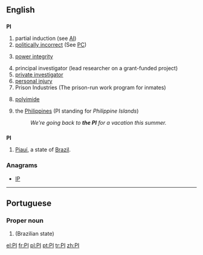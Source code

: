 {{also|Appendix:Variations of "pi"}}
==English==

==={{initialism}}===
'''PI'''

# partial induction (see [[AI]])
# [[politically incorrect]] (See [[PC]])
# {{electronics}} [[power integrity]]
# principal investigator (lead researcher on a grant-funded project)
# [[private investigator]]
# [[personal injury]]
# Prison Industries (The prison-run work program for inmates)
# {{organic compounds}} [[polyimide]]
# {{Philippines|colloquial}} the [[Philippines]] (PI standing for ''Philippine Islands'')
#: ''We're going back to '''the PI''' for a vacation this summer.''

==={{abbreviation}}===
'''PI'''

# [[Piauí]], a state of [[Brazil]].

===Anagrams===
* [[IP#English|IP]]

----

==Portuguese==

===Proper noun===
{{pt-proper noun}}

# {{abbreviation of|Piauí|lang=pt}} (Brazilian state)

[[el:PI]]
[[fr:PI]]
[[pl:PI]]
[[pt:PI]]
[[tr:PI]]
[[zh:PI]]